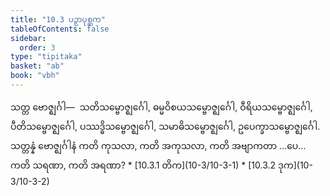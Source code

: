 ```yaml
---
title: "10.3 ပဉှာပုစ္ဆက"
tableOfContents: false
sidebar:
  order: 3
type: "tipitaka"
basket: "ab"
book: "vbh"
---
```



<DynamicBreadcrumb />

<Division number="482" book="vbh" e="ch" v="30" p="241">

<Paragraph number="1594" book="vbh">
သတ္တ ဗောဇ္ဈင်္ဂါ—  သတိသမ္ဗောဇ္ဈင်္ဂေါ, ဓမ္မဝိစယသမ္ဗောဇ္ဈင်္ဂေါ, ဝီရိယသမ္ဗောဇ္ဈင်္ဂေါ, ပီတိသမ္ဗောဇ္ဈင်္ဂေါ, ပဿဒ္ဓိသမ္ဗောဇ္ဈင်္ဂေါ, သမာဓိသမ္ဗောဇ္ဈင်္ဂေါ, ဥပေက္ခာသမ္ဗောဇ္ဈင်္ဂေါ.


</Paragraph>

</Division>
<Division number="483" book="vbh" e="ch" v="30" p="242">

<Paragraph number="1595" book="vbh">
သတ္တန္နံ ဗောဇ္ဈင်္ဂါနံ ကတိ ကုသလာ, ကတိ အကုသလာ, ကတိ အဗျာကတာ …ပေ…  ကတိ သရဏာ, ကတိ အရဏာ?

</Paragraph>
</Division>

<TableOfContents book="vbh" section="10.3">
* [10.3.1 တိက](10-3/10-3-1)
* [10.3.2 ဒုက](10-3/10-3-2)
</TableOfContents>